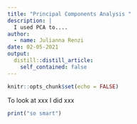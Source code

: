 ```yaml
---
title: "Principal Components Analysis "
description: |
  I used PCA to....
author:
  - name: Julianna Renzi
date: 02-05-2021
output:
  distill::distill_article:
    self_contained: false
---
```



```r
knitr::opts_chunk$set(echo = FALSE)
```

To look at xxx I did xxx

```r
print("so smart")
```



